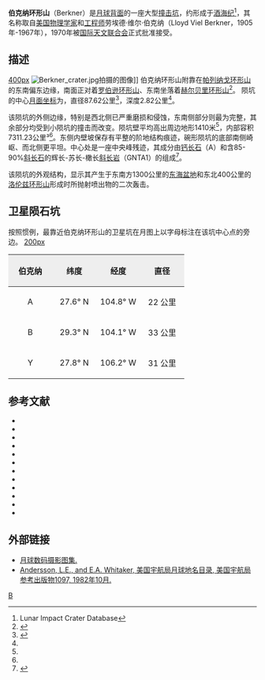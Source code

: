 {{lunar crater data|
 image=Berkner crater 5015 h2 h3.jpg|
 caption=[[月球轨道器5号|月球轨道器5号]]拍摄的西向斜视图|
 latitude=25.13|
 N_or_S=N|
 longitude=105.24|
 E_or_W=W|
 diameter=87.62公里|
 depth=2.82公里|
 colong=106|
 eponym=劳埃德·维尔·伯克纳}}
'''伯克纳环形山'''（Berkner）是[[月球背面|月球背面]]的一座大型[[撞击坑|撞击坑]]，约形成于[[酒海纪|酒海纪]]<ref name=LICD>Lunar Impact Crater Database</ref>，其名称取自[[美国|美国]][[物理学家|物理学家]]和[[工程师|工程师]]劳埃德·维尔·伯克纳（Lloyd Viel Berkner，1905年-1967年），1970年被[[国际天文联合会|国际天文联合会]]正式批准接受。

==描述==
[[image:Berkner_crater-color.jpg|400px]]
[[Image:Berkner_crater.jpg|thumb]]拍摄的图像]] 
伯克纳环形山附靠在[[帕列纳戈环形山|帕列纳戈环形山]]的东南偏东边缘，南面正对着[[罗伯逊环形山|罗伯逊环形山]]、东南坐落着[[赫尔贝里环形山|赫尔贝里环形山]]<ref>{{Cite web |url=http://planetarynames.wr.usgs.gov/images/Lunar/lac_54_lo.pdf |title=Crater Berkner on LAC-54 map. |accessdate=2016-06-09 |archive-date=2020-11-27 |archive-url=https://web.archive.org/web/20201127015826/https://planetarynames.wr.usgs.gov/images/Lunar/lac_54_lo.pdf |dead-url=no }}</ref>。
陨坑的中心[[月面坐标|月面坐标]]为{{Coord|25.13|N|105.24|W|globe:Moon|nogoogle=1|noosm=1}}，直径87.62公里<ref name="IAU">{{Cite web |url=http://planetarynames.wr.usgs.gov/Feature/702 |title=Directory of the International Astronomical Union. |accessdate=2016-06-09 |archive-date=2019-07-24 |archive-url=https://web.archive.org/web/20190724141842/https://planetarynames.wr.usgs.gov/Feature/702 |dead-url=no }}</ref>，深度2.82公里<ref name="LICD"/>。

该陨坑的外侧边缘，特别是西北侧已严重磨损和侵蚀，东南侧部分则最为完整，其余部分均受到小陨坑的撞击而改变。陨坑壁平均高出周边地形1410米<ref name="LICD"/>，内部容积7311.23公里³<ref name="LICD"/>。东侧内壁坡保存有平整的阶地结构痕迹，碗形陨坑的底部南侧崎岖、而北侧更平坦。中心处是一座中央峰残迹，其成分由[[钙长石|钙长石]]（A）和含85-90%[[斜长石|斜长石]]的辉长-苏长-橄长[[斜长岩|斜长岩]]（GNTA1）的组成<ref name="WIKI">{{Cite web |url=http://the-moon.wikispaces.com/Berkner |title=Description Crater online The Moon-Wiki |accessdate=2016-06-09 |archive-date=2018-05-07 |archive-url=https://web.archive.org/web/20180507084420/http://the-moon.wikispaces.com/Berkner |dead-url=no }}</ref>。

该陨坑的外观结构，显示其产生于东南方1300公里的[[东海|东海盆地]]和东北400公里的[[洛伦兹环形山|洛伦兹环形山]]形成时所抛射喷出物的二次轰击。

==卫星陨石坑==
按照惯例，最靠近伯克纳环形山的卫星坑在月图上以字母标注在该坑中心点的旁边。
[[image:Berkner_sattelite_craters_map.jpg|200px]]

{| class="wikitable"
!width="25%" style="background:#eeeeee;" |伯克纳 
!width="25%" style="background:#eeeeee;" |纬度
!width="25%" style="background:#eeeeee;" |经度
!width="25%" style="background:#eeeeee;" |直径
|-
|align="center"|A
|align="center"|27.6° N
|align="center"|104.8° W
|align="center"|22 公里
|-
|align="center"|B
|align="center"|29.3° N
|align="center"|104.1° W
|align="center"|33 公里
|-
|align="center"|Y
|align="center"|27.8° N
|align="center"|106.2° W
|align="center"|31 公里
|}{{clear}}
==参考文献==
{{reflist}}
{{refbegin}}
* {{cite book
  | last1 = Andersson
  | first1 = L. E.
  | last2 = Whitaker
  | first2 = E. A.
  | authorlink2 = Ewen Whitaker
  | date = 1982
  | title = [[NASA|NASA]] Catalogue of Lunar Nomenclature
  | publisher = NASA RP-1097
  | ref = harv
  }}
* {{cite web
  | last = Blue
  | first = Jennifer
  | date = July 25, 2007
  | title = Gazetteer of Planetary Nomenclature
  | publisher = [[United_States_Geological_Survey|USGS]]
  | url = http://planetarynames.wr.usgs.gov/
  | accessdate = 2007-08-05
  | ref = harv
  | archive-date = 2012-04-08
  | archive-url = https://www.webcitation.org/66mXDr4G9?url=http://planetarynames.wr.usgs.gov/
  | dead-url = no
  }}
* {{cite book
  | last1 = Bussey
  | first1 = B.
  | authorlink1 = Ben Bussey
  | last2 = Spudis
  | first2 = P.
  | authorlink2 = Paul Spudis
  | date = 2004
  | title = The Clementine Atlas of the Moon
  | publisher = Cambridge University Press
  | location = New York
  | isbn = 978-0-521-81528-4
  | ref = harv
  }}
* {{cite book
  | last1 = Cocks
  | first1 = Elijah E.
  | last2 = Cocks
  | first2 = Josiah C.
  | date = 1995
  | title = Who's Who on the Moon: A Biographical Dictionary of Lunar Nomenclature
  | url = https://archive.org/details/isbn_9780936389271
  | publisher = Tudor Publishers
  | isbn = 978-0-936389-27-1
  | ref = harv
  }}
* {{cite web
  | last = McDowell
  | first = Jonathan
  | date = July 15, 2007
  | url = http://host.planet4589.org/astro/lunar/
  | title = Lunar Nomenclature
  | publisher = Jonathan's Space Report
  | accessdate = 2007-10-24
  | ref = harv
  | archive-date = 2012-05-26
  | archive-url = https://www.webcitation.org/67wcYNfK3?url=http://host.planet4589.org/astro/lunar/
  | dead-url = no
  }}
* {{cite journal| last1 = Menzel| first1 = D. H.| last2 = Minnaert| first2 = M.| last3 = Levin| first3 = B.| last4 = Dollfus| first4 = A.| last5 = Bell| first5 = B.| title = Report on Lunar Nomenclature by the Working Group of Commission 17 of the IAU| doi = 10.1007/BF00171763| journal = Space Science Reviews| volume = 12| issue = 2| pages = 136–186| date = 1971| bibcode = 1971SSRv...12..136M| ref = harv}}
* {{cite book
  | first = Patrick
  | last = Moore
  | authorlink = Patrick Moore
  | date = 2001
  | title = On the Moon
  | url = https://archive.org/details/patrickmooreonmo00patr
  | publisher = Sterling Publishing Co.
  | isbn = 978-0-304-35469-6
  | ref = harv
  }}
* {{cite book
  | first = Fred W.
  | last = Price
  | date = 1988
  | title = The Moon Observer's Handbook
  | publisher = Cambridge University Press
  | isbn = 978-0-521-33500-3
  | ref = harv
  }}
* {{cite book
  | last = Rükl
  | first = Antonín
  | authorlink = Antonín Rükl
  | date = 1990
  | title = Atlas of the Moon
  | publisher = Kalmbach Books
  | isbn = 978-0-913135-17-4
  | ref = harv
  }}
* {{cite book
  | last = Webb
  | first = Rev. T. W.
  | authorlink = Thomas William Webb
  | date = 1962
  | title = Celestial Objects for Common Telescopes
  | url = https://archive.org/details/celestialobjects00webb
  | edition = 6th revised
  | publisher = Dover
  | isbn = 978-0-486-20917-3
  | ref = harv
  }}
* {{cite book
  | first = Ewen A.
  | last = Whitaker
  | authorlink = Ewen Whitaker
  | date = 1999
  | title = Mapping and Naming the Moon
  | publisher = Cambridge University Press
  | isbn = 978-0-521-62248-6
  | ref = harv
  }}
* {{cite book
  | first = Peter T.
  | last = Wlasuk
  | date = 2000
  | title = Observing the Moon
  | publisher = Springer
  | isbn = 978-1-85233-193-1
  | ref = harv
 }}
{{refend}}

==外部链接==
* [http://www.lpi.usra.edu/resources/lunar_orbiter/bin/srch_nam.shtml?Berkner%7C0 月球数码摄影图集.] {{Wayback|url=http://www.lpi.usra.edu/resources/lunar_orbiter/bin/srch_nam.shtml?Berkner%7C0 |date=20180530190723 }}
* [http://planet4589.org/astro/lunar/RP-1097.pdf Andersson, L.E., and E.A. Whitaker, 美国宇航局月球地名目录, 美国宇航局参考出版物1097, 1982年10月.] {{Wayback|url=http://planet4589.org/astro/lunar/RP-1097.pdf |date=20141006125838 }}

[[Category:月球环形山|B]]
{{月球环形山 (A-B)}}